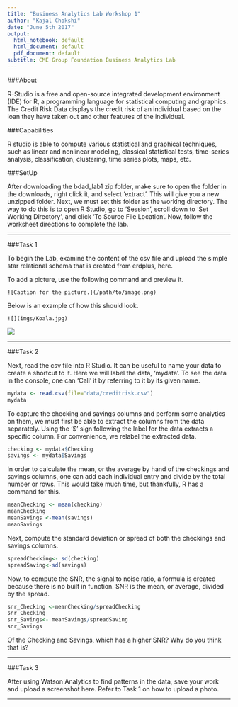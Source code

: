 ```yaml
---
title: "Business Analytics Lab Workshop 1"
author: "Kajal Chokshi"
date: "June 5th 2017"
output:
  html_notebook: default
  html_document: default
  pdf_document: default
subtitle: CME Group Foundation Business Analytics Lab
---
```


###About

R-Studio is a free and open-source integrated development environment (IDE) for R, a programming language for statistical computing and graphics. The Credit Risk Data displays the credit risk of an individual based on the loan they have taken out and other features of the individual. 

###Capabilities

R studio is able to compute various statistical and graphical techniques, such as linear and nonlinear modeling, classical statistical tests, time-series analysis, classification, clustering, time series plots, maps, etc. 

###SetUp

After downloading the bdad_lab1 zip folder, make sure to open the folder in the downloads, right click it, and select 'extract'. This will give you a new unzipped folder. Next, we must set this folder as the working directory. The way to do this is to open R Studio, go to 'Session', scroll down to 'Set Working Directory', and click 'To Source File Location'. Now, follow the worksheet directions to complete the lab. 

--------------

###Task 1

To begin the Lab, examine the content of the csv file and upload the simple star relational schema that is created from erdplus, here. 

To add a picture, use the following command and preview it.

```
![Caption for the picture.](/path/to/image.png)
```

Below is an example of how this should look.

```
![](imgs/Koala.jpg)
```

![](imgs/Koala.jpg)

-------------

###Task 2

Next, read the csv file into R Studio. It can be useful to name your data to create a shortcut to it. Here we will label the data, 'mydata'. To see the data in the console, one can 'Call' it by referring to it by its given name.

```r
mydata <- read.csv(file="data/creditrisk.csv")
mydata 
```

To capture the checking and savings columns and perform some analytics on them, we must first be able to extract the columns from the data separately. Using the '$' sign following the label for the data extracts a specific column. For convenience, we relabel the extracted data. 

```r
checking <- mydata$Checking
savings <- mydata$Savings
```

In order to calculate the mean, or the average by hand of the checkings and savings columns, one can add each individual entry and divide by the total number or rows. This would take much time, but thankfully, R has a command for this. 

```r
meanChecking <- mean(checking)
meanChecking
meanSavings <-mean(savings)
meanSavings
```

Next, compute the standard deviation or spread of both the checkings and savings columns. 

```r
spreadChecking<- sd(checking)
spreadSaving<-sd(savings)
```

Now, to compute the SNR, the signal to noise ratio, a formula is created because there is no built in function. 
SNR is the mean, or average, divided by the spread. 

```r
snr_Checking <-meanChecking/spreadChecking
snr_Checking
snr_Savings<- meanSavings/spreadSaving
snr_Savings
```

Of the Checking and Savings, which has a higher SNR? Why do you think that is?

------------

###Task 3

After using Watson Analytics to find patterns in the data, save your work and upload a screenshot here. Refer to Task 1 on how to upload a photo.

------------